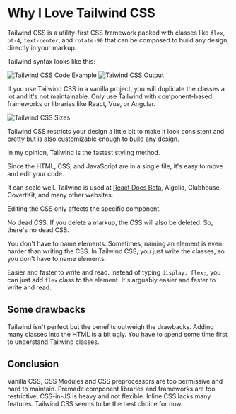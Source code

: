 
<Head
  title='Why I Love Tailwind CSS'
  description='Why I Love Tailwind CSS'
  keywords='tailwind css, tailwind'
  imageUrl='https://getlogovector.com/wp-content/uploads/2021/01/tailwind-css-logo-vector.png'
/>

# Why I Love Tailwind CSS

Tailwind CSS is a utility-first CSS framework packed with classes like `flex`, `pt-4`, `text-center`, and `rotate-90` that can be composed to build any design, directly in your markup.

Tailwind syntax looks like this:

<Image src={TailwindCSSCodeExample} alt='Tailwind CSS Code Example' />
<Image src={TailwindCSSOutput} alt='Taiwind CSS Output' />

If you use Tailwind CSS in a vanilla project, you will duplicate the classes a lot and it's not maintainable. Only use Tailwind with component-based frameworks or libraries like React, Vue, or Angular.

<Image src={TailwindCSSSizes} alt='Tailwind CSS Sizes' />

Tailwind CSS restricts your design a little bit to make it look consistent and pretty but is also customizable enough to build any design.

In my opinion, Tailwind is the fastest styling method.

Since the HTML, CSS, and JavaScript are in a single file, it's easy to move and edit your code.

It can scale well. Tailwind is used at [React Docs Beta](https://beta.reactjs.org), Algolia, Clubhouse, CovertKit, and many other websites.

Editing the CSS only affects the specific component.

No dead CSS. If you delete a markup, the CSS will also be deleted. So, there's no dead CSS.

You don't have to name elements. Sometimes, naming an element is even harder than writing the CSS. In Tailwind CSS, you just write the classes, so you don't have to name elements.

Easier and faster to write and read. Instead of typing `display: flex;`, you can just add `flex` class to the element. It's arguably easier and faster to write and read.

## Some drawbacks

Tailwind isn't perfect but the benefits outweigh the drawbacks. Adding many classes into the HTML is a bit ugly. You have to spend some time first to understand Tailwind classes.

## Conclusion

Vanilla CSS, CSS Modules and CSS preprocessors are too permissive and hard to maintain. Premade component libraries and frameworks are too restrictive. CSS-in-JS is heavy and not flexible. Inline CSS lacks many features. Tailwind CSS seems to be the best choice for now.
